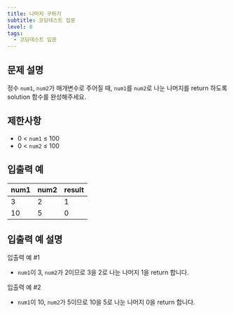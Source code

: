 ```yaml
---
title: 나머지 구하기
subtitle: 코딩테스트 입문
level: 0
tags:
  - 코딩테스트 입문
---
```


## 문제 설명

정수 `num1`, `num2`가 매개변수로 주어질 때, `num1`를 `num2`로 나눈 나머지를 return 하도록 solution 함수를 완성해주세요.

## 제한사항

- 0 < `num1` ≤ 100
- 0 < `num2` ≤ 100

## 입출력 예

| num1 | num2 | result |
| ---- | ---- | ------ |
| 3    | 2    | 1      |
| 10   | 5    | 0      |

## 입출력 예 설명

입출력 예 #1

- `num1`이 3, `num2`가 2이므로 3을 2로 나눈 나머지 1을 return 합니다.

입출력 예 #2

- `num1`이 10, `num2`가 5이므로 10을 5로 나눈 나머지 0을 return 합니다.
